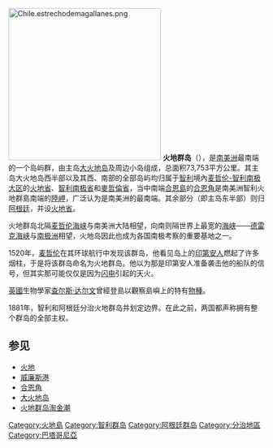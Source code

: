 {{noteTA
|1=zh-cn:德雷克; zh-tw:德瑞克; zh-hk:戴基;
}}
{{coord|54|S|70|W|region:CL_type:isle_scale:5000000|display=title}}
{{About|名為「{{lang|es|Tierra del Fuego}}」的一個群島|同名的主要島嶼|大火地岛|其它用法|火地}}
[[File:Chile.estrechodemagallanes.png|300px]]
'''火地群岛'''（{{lang-es|Archipiélago de Tierra del Fuego}}），是[[南美洲|南美洲]]最南端的一个岛屿群，由主岛[[大火地岛|大火地岛]]及周边小岛组成，总面积73,753平方公里。其主岛大火地岛西半部以及其西、南部的全部岛屿均归属于[[智利|智利]]境內[[麦哲伦-智利南极大区|麦哲伦-智利南极大区]]的[[火地省_(智利)|火地省]]、[[智利南极省|智利南极省]]和[[麥哲倫省|麥哲倫省]]，当中南端[[合恩島|合恩島]]的[[合恩角|合恩角]]是南美洲智利火地群島南端的[[陸岬|陸岬]]，广泛认为是南美洲的最南端。其余部分（即主岛东半部）则归[[阿根廷|阿根廷]]，并设[[火地省_(阿根廷)|火地省]]。

火地群岛北隔[[麦哲伦海峡|麦哲伦海峡]]与南美洲大陆相望，向南则隔世界上最宽的[[海峡|海峡]]——[[德雷克海峡|德雷克海峡]]与[[南极洲|南极洲]]相望，火地岛因此也成为各国南极考察的重要基地之一。

1520年，[[麦哲伦|麦哲伦]]在其环球航行中发现该群岛，他看见岛上的[[印第安人|印第安人]]燃起了许多烟柱，于是将该群岛命名为火地群岛。他以为那是印第安人准备袭击他的船队的信号，但其实那可能仅仅是因为[[闪电|闪电]]引起的天火。

[[英國|英國]]生物學家[[查尔斯·达尔文|查尔斯·达尔文]]曾經登島以觀察島嶼上的特有[[物種|物種]]。

1881年，智利和阿根廷分治火地群岛并划定边界。在此之前，两国都声称拥有整个群岛的全部主权。

== 参见 ==
* [[火地|火地]]
* [[威廉斯港|威廉斯港]]
* [[合恩角|合恩角]]
* [[大火地岛|大火地岛]]
* [[火地群岛淘金潮|火地群岛淘金潮]]

{{Pacific Islands|nocat}}
{{DEFAULTSORT:Tierra del Fuego}}
[[Category:火地島|Category:火地島]]
[[Category:智利群岛|Category:智利群岛]]
[[Category:阿根廷群岛|Category:阿根廷群岛]]
[[Category:分治地區|Category:分治地區]]
[[Category:巴塔哥尼亞|Category:巴塔哥尼亞]]
